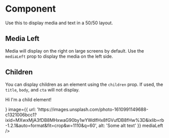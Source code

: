 
<Meta title="Components/Molecules/MediaText" component={MediaText} />

# Component

Use this to display media and text in a 50/50 layout.

<Canvas>
  <Story name="Component">
    <MediaText
      id="media-text"
      title="New Designs"
      body="Our amazing new design is here! Get it while it's hot, it won't be hot for long... uh oh, already cooling."
      image={{
        url: 'https://images.unsplash.com/photo-1610991149688-c1321006bcc1?ixid=MXwxMjA3fDB8MHxwaG90by1wYWdlfHx8fGVufDB8fHw%3D&ixlib=rb-1.2.1&auto=format&fit=crop&w=1110&q=60',
        alt: 'Some alt text'
      }}
      cta={{icon: 'arrowRight', text: 'Take a look'}}
    />
  </Story>
</Canvas>

## Media Left

Media will display on the right on large screens by default. Use the `mediaLeft` prop to display the media on the left side.

<Canvas>
  <Story name="MediaLeft">
    <MediaText
      id="media-text"
      title="New Designs"
      body="Our amazing new design is here! Get it while it's hot, it won't be hot for long... uh oh, already cooling."
      image={{
        url: 'https://images.unsplash.com/photo-1610991149688-c1321006bcc1?ixid=MXwxMjA3fDB8MHxwaG90by1wYWdlfHx8fGVufDB8fHw%3D&ixlib=rb-1.2.1&auto=format&fit=crop&w=1110&q=60',
        alt: 'Some alt text'
      }}
      cta={{icon: 'arrowRight', text: 'Take a look'}}
      mediaLeft
    />
  </Story>
</Canvas>

## Children

You can display children as an element using the `children` prop. If used, the `title`, `body`, and `cta` will not display.

<Canvas>
  <Story name="Children">
    <MediaText
      id="media-text"
      children={
        <div>
          <p>Hi I'm a child element!</p>
        </div>
      }
      image={{
        url: 'https://images.unsplash.com/photo-1610991149688-c1321006bcc1?ixid=MXwxMjA3fDB8MHxwaG90by1wYWdlfHx8fGVufDB8fHw%3D&ixlib=rb-1.2.1&auto=format&fit=crop&w=1110&q=60',
        alt: 'Some alt text'
      }}
      mediaLeft
    />
  </Story>
</Canvas>
